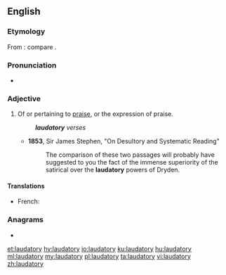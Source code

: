 ==English==

===Etymology===
From {{etyl|la|en}} {{m|la|laudatorius}}: compare {{etyl|fro|en}} {{m|fro|laudatoire}}.

===Pronunciation===
* {{a|UK}} {{IPA|/ˈlɔːdətɹi/|lang=en}}

===Adjective===
{{en-adj}}

# Of or pertaining to [[praise]], or the expression of praise.
#: '''''laudatory''' verses''
#* '''1853''', Sir James Stephen, "On Desultory and Systematic Reading"
#*: The comparison of these two passages will probably have suggested to you the fact of the immense superiority of the satirical over the '''laudatory''' powers of Dryden.

====Translations====
{{trans-top|of or pertaining to praise}}
* French: {{t+|fr|élogieux}}
{{trans-mid}}
{{trans-bottom}}

===Anagrams===
* {{l|en|adulatory}}

[[et:laudatory]]
[[hy:laudatory]]
[[io:laudatory]]
[[ku:laudatory]]
[[hu:laudatory]]
[[ml:laudatory]]
[[my:laudatory]]
[[pl:laudatory]]
[[ta:laudatory]]
[[vi:laudatory]]
[[zh:laudatory]]